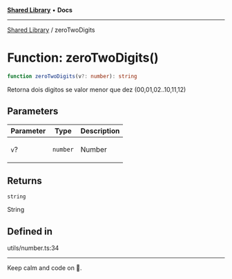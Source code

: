 
<Meta title="Libs/Shared/functions/zeroTwoDigits" />



[**Shared Library**](/?path=/docs/libs-shared-overview--page) • **Docs**

***

[Shared Library](/?path=/docs/libs-shared-overview--page) / zeroTwoDigits

# Function: zeroTwoDigits()

```ts
function zeroTwoDigits(v?: number): string
```

Retorna dois digitos se valor menor que dez (00,01,02..10,11,12)

## Parameters

<table>
<thead>
<tr>
<th>Parameter</th>
<th>Type</th>
<th>Description</th>
</tr>
</thead>
<tbody>
<tr>
<td>

`v`?

</td>
<td>

`number`

</td>
<td>

Number

</td>
</tr>
</tbody>
</table>

## Returns

`string`

String

## Defined in

utils/number.ts:34


***

Keep calm and code on 🤘.